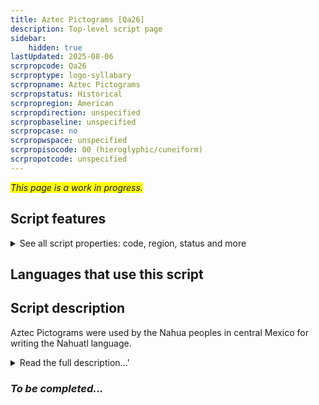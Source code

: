 ```yaml
---
title: Aztec Pictograms [Qa26]
description: Top-level script page
sidebar:
    hidden: true
lastUpdated: 2025-08-06
scrpropcode: Qa26
scrproptype: logo-syllabary
scrpropname: Aztec Pictograms
scrpropstatus: Historical
scrpropregion: American
scrpropdirection: unspecified
scrpropbaseline: unspecified
scrpropcase: no
scrpropwspace: unspecified
scrpropisocode: 00 (hieroglyphic/cuneiform)
scrpropotcode: unspecified
---
```


<span style='background-color:yellow'>_This page is a work in progress._</span>


## Script features

<details>
<summary> See all script properties: code, region, status and more</summary>
<ScriptInfo />
</details>

## Languages that use this script

<WsList script='Qa26' wsMax='5' />

## Script description

Aztec Pictograms were used by the Nahua peoples in central Mexico for writing the Nahuatl language.

<details><summary>Read the full description...'</summary>_Not yet available._</details>

### _To be completed..._

